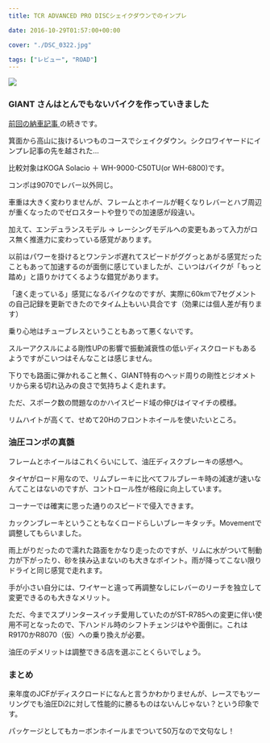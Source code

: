 ---
title: TCR ADVANCED PRO DISCシェイクダウンでのインプレ

date: 2016-10-29T01:57:00+00:00

cover: "./DSC_0322.jpg"

tags: ["レビュー", "ROAD"]
---

![ ](./DSC_0322.jpg)

### GIANT さんはとんでもないバイクを作っていきました

<a href="/2016/10/tcr-advanced-pro-disc.html" target="_blank">
  前回の納車記事
</a>
の続きです。

箕面から高山に抜けるいつものコースでシェイクダウン。シクロワイヤードにインプレ記事の先を越された…

比較対象はKOGA Solacio ＋ WH-9000-C50TU(or WH-6800)です。

コンポは9070でレバー以外同じ。

車重は大きく変わりませんが、フレームとホイールが軽くなりレバーとハブ周辺が重くなったのでゼロスタートや登りでの加速感が段違い。

加えて、エンデュランスモデル → レーシングモデルへの変更もあって入力がロス無く推進力に変わっている感覚があります。

以前はパワーを掛けるとワンテンポ遅れてスピードがググっとあがる感覚だったこともあって加速するのが面倒に感じていましたが、こいつはバイクが「もっと踏め」と語りかけてくるような錯覚があります。

「速く走っている」感覚になるバイクなのですが、実際に60kmで7セグメントの自己記録を更新できたのでタイム上もいい具合です（効果には個人差が有ります）

乗り心地はチューブレスということもあって悪くないです。

スルーアクスルによる剛性UPの影響で振動減衰性の低いディスクロードもあるようですがこいつはそんなことは感じません。

下りでも路面に弾かれること無く、GIANT特有のヘッド周りの剛性とジオメトリから来る切れ込みの良さで気持ちよく走れます。

ただ、スポーク数の問題なのかハイスピード域の伸びはイマイチの模様。

リムハイトが高くて、せめて20Hのフロントホイールを使いたいところ。

### 油圧コンポの真髄

フレームとホイールはこれくらいにして、油圧ディスクブレーキの感想へ。

タイヤがロード用なので、リムブレーキに比べてフルブレーキ時の減速が速いなんてことはないのですが、コントロール性が格段に向上しています。

コーナーでは確実に思った通りのスピードで侵入できます。

カックンブレーキということもなくロードらしいブレーキタッチ。Movementで調整してもらいました。

雨上がりだったので濡れた路面をかなり走ったのですが、リムに水がついて制動力が下がったり、砂を挟み込まないのも大きなポイント。雨が降ってこない限りドライと同じ感覚で走れます。

手が小さい自分には、ワイヤーと違って再調整なしにレバーのリーチを独立して変更できるのも大きなメリット。

ただ、今までスプリンタースイッチ愛用していたのがST-R785への変更に伴い使用不可となったので、下ハンドル時のシフトチェンジはやや面倒に。これはR9170かR8070（仮）への乗り換えが必要。

油圧のデメリットは調整できる店を選ぶことくらいでしょう。

### まとめ

来年度のJCFがディスクロードになんと言うかわかりませんが、レースでもツーリングでも油圧Di2に対して性能的に勝るものはないんじゃない？という印象です。

パッケージとしてもカーボンホイールまでついて50万なので文句なし！

<LinkBox isAmazonLink url="https://www.amazon.co.jp/dp/B00VHJLCWS/" />
